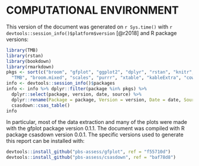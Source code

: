 # COMPUTATIONAL ENVIRONMENT {-}

This version of the document was generated on `r Sys.time()` with
`r devtools::session_info()$platform$version` [@r2018] and R package versions:

```r
library(TMB)
library(rstan)
library(bookdown)
library(rmarkdown)
pkgs <- sort(c("broom", "gfplot", "ggplot2", "dplyr", "rstan", "knitr", "glmmTMB",
  "TMB", "broom.mixed", "scales", "purrr", "xtable", "kableExtra", "cowplot", "csasdown", "bookdown", "rmarkdown"))
info <- devtools::session_info()$packages
info <- info %>% dplyr::filter(package %in% pkgs) %>%
  dplyr::select(package, version, date, source) %>%
  dplyr::rename(Package = package, Version = version, Date = date, Source = source) %>%
  csasdown::csas_table()
info
```

In particular, most of the data extraction and many of the plots were made with
the gfplot package version 0.1.1. The document was compiled with R package
csasdown version 0.0.1. The specific versions used to generate this report can
be installed with:

```r
devtools::install_github("pbs-assess/gfplot", ref = "f55710d")
devtools::install_github("pbs-assess/csasdown", ref = "baf78d8")
```

\clearpage
